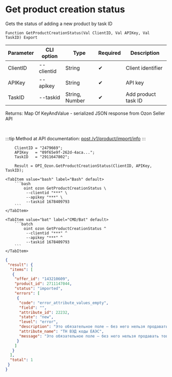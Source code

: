 ﻿---
sidebar_position: 18
description: Get product creation status and other functions to work with Ozon in the Open Integration Package, a free open-source integration library for 1C:Enterprise 8, OneScript and CLI
keywords: [1C, 1С, 1С:Enterprise, 1С:Enterprise 8.3, API, Integration, Services, Exchange, OneScript, CLI, Ozon]
---


# Get product creation status
 Gets the status of adding a new product by task ID



`Function GetProductCreationStatus(Val ClientID, Val APIKey, Val TaskID) Export`

  | Parameter | CLI option | Type | Required | Description |
  |-|-|-|-|-|
  | ClientID | --clientid | String | &#x2714; | Client identifier |
  | APIKey | --apikey | String | &#x2714; | API key |
  | TaskID | --taskid | String, Number | &#x2714; | Add product task ID |

  
  Returns:  Map Of KeyAndValue - serialized JSON response from Ozon Seller API

<br/>

:::tip
Method at API documentation: [post /v1/product/import/info](https://docs.ozon.ru/api/seller/#operation/ProductAPI_GetImportProductsInfo)
:::
<br/>



```bsl title="1C:Enterprise/OneScript code example"
    ClientID = "2479669";
    APIKey   = "09f65e9f-262d-4aca...";
    TaskID   = "2911647802";

    Result = OPI_Ozon.GetProductCreationStatus(ClientID, APIKey, TaskID);
```
 

 <Tabs>
  
    <TabItem value="bash" label="Bash" default>
        ```bash
            oint ozon GetProductCreationStatus \
             --clientid "***" \
             --apikey "***" \
             --taskid 1678409793
        ```
    </TabItem>
  
    <TabItem value="bat" label="CMD/Bat" default>
        ```batch
            oint ozon GetProductCreationStatus ^
             --clientid "***" ^
             --apikey "***" ^
             --taskid 1678409793
        ```
    </TabItem>
</Tabs>


```json title="Result"
{
 "result": {
  "items": [
   {
    "offer_id": "143210609",
    "product_id": 2711147044,
    "status": "imported",
    "errors": [
     {
      "code": "error_attribute_values_empty",
      "field": "",
      "attribute_id": 22232,
      "state": "new",
      "level": "error",
      "description": "Это обязательное поле — без него нельзя продавать товар. Заполните поле и пересохраните карточку. Если редактируете через XLS-шаблон, скачайте его заново",
      "attribute_name": "ТН ВЭД коды ЕАЭС",
      "message": "Это обязательное поле — без него нельзя продавать товар. Заполните поле и пересохраните карточку. Если редактируете через XLS-шаблон, скачайте его заново"
     }
    ]
   }
  ],
  "total": 1
 }
}
```
